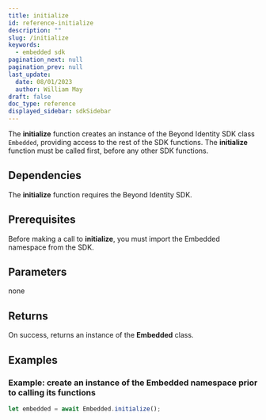 ```yaml
---
title: initialize
id: reference-initialize
description: ""
slug: /initialize
keywords:
  - embedded sdk
pagination_next: null
pagination_prev: null
last_update:
  date: 08/01/2023
  author: William May
draft: false
doc_type: reference
displayed_sidebar: sdkSidebar
---
```


The **initialize** function creates an instance of the Beyond Identity SDK class `Embedded`, providing access to the rest of the SDK functions. The **initialize** function must be called first, before any other SDK functions.

## Dependencies

The **initialize** function requires the Beyond Identity SDK.

<InstallationAll />

## Prerequisites

Before making a call to **initialize**, you must import the Embedded namespace from the SDK.

<ImportAll />

## Parameters

none

## Returns

On success, returns an instance of the **Embedded** class.

## Examples

### Example: create an instance of the Embedded namespace prior to calling its functions

```javascript
let embedded = await Embedded.initialize();
```

